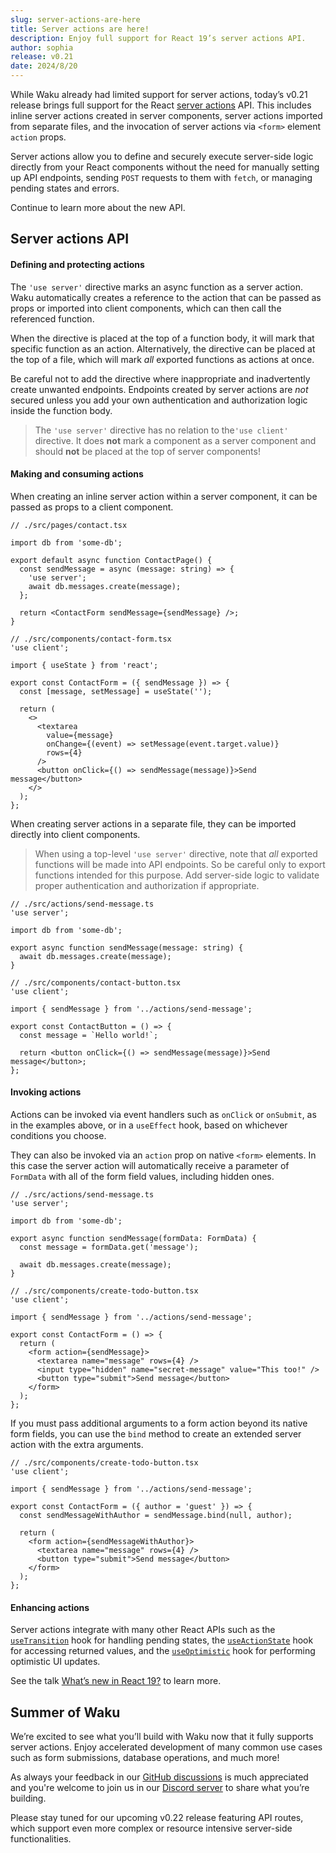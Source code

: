```yaml
---
slug: server-actions-are-here
title: Server actions are here!
description: Enjoy full support for React 19’s server actions API.
author: sophia
release: v0.21
date: 2024/8/20
---
```


While Waku already had limited support for server actions, today’s v0.21 release brings full support for the React [server actions](https://react.dev/reference/rsc/server-actions) API. This includes inline server actions created in server components, server actions imported from separate files, and the invocation of server actions via `<form>` element `action` props.

Server actions allow you to define and securely execute server-side logic directly from your React components without the need for manually setting up API endpoints, sending `POST` requests to them with `fetch`, or managing pending states and errors.

Continue to learn more about the new API.

## Server actions API

#### Defining and protecting actions

The `'use server'` directive marks an async function as a server action. Waku automatically creates a reference to the action that can be passed as props or imported into client components, which can then call the referenced function.

When the directive is placed at the top of a function body, it will mark that specific function as an action. Alternatively, the directive can be placed at the top of a file, which will mark _all_ exported functions as actions at once.

Be careful not to add the directive where inappropriate and inadvertently create unwanted endpoints. Endpoints created by server actions are _not_ secured unless you add your own authentication and authorization logic inside the function body.

> The `'use server'` directive has no relation to the`'use client'` directive. It does **not** mark a component as a server component and should **not** be placed at the top of server components!

#### Making and consuming actions

When creating an inline server action within a server component, it can be passed as props to a client component.

```tsx
// ./src/pages/contact.tsx

import db from 'some-db';

export default async function ContactPage() {
  const sendMessage = async (message: string) => {
    'use server';
    await db.messages.create(message);
  };

  return <ContactForm sendMessage={sendMessage} />;
}
```

```tsx
// ./src/components/contact-form.tsx
'use client';

import { useState } from 'react';

export const ContactForm = ({ sendMessage }) => {
  const [message, setMessage] = useState('');

  return (
    <>
      <textarea
        value={message}
        onChange={(event) => setMessage(event.target.value)}
        rows={4}
      />
      <button onClick={() => sendMessage(message)}>Send message</button>
    </>
  );
};
```

When creating server actions in a separate file, they can be imported directly into client components.

> When using a top-level `'use server'` directive, note that _all_ exported functions will be made into API endpoints. So be careful only to export functions intended for this purpose. Add server-side logic to validate proper authentication and authorization if appropriate.

```tsx
// ./src/actions/send-message.ts
'use server';

import db from 'some-db';

export async function sendMessage(message: string) {
  await db.messages.create(message);
}
```

```tsx
// ./src/components/contact-button.tsx
'use client';

import { sendMessage } from '../actions/send-message';

export const ContactButton = () => {
  const message = `Hello world!`;

  return <button onClick={() => sendMessage(message)}>Send message</button>;
};
```

#### Invoking actions

Actions can be invoked via event handlers such as `onClick` or `onSubmit`, as in the examples above, or in a `useEffect` hook, based on whichever conditions you choose.

They can also be invoked via an `action` prop on native `<form>` elements. In this case the server action will automatically receive a parameter of `FormData` with all of the form field values, including hidden ones.

```tsx
// ./src/actions/send-message.ts
'use server';

import db from 'some-db';

export async function sendMessage(formData: FormData) {
  const message = formData.get('message');

  await db.messages.create(message);
}
```

```tsx
// ./src/components/create-todo-button.tsx
'use client';

import { sendMessage } from '../actions/send-message';

export const ContactForm = () => {
  return (
    <form action={sendMessage}>
      <textarea name="message" rows={4} />
      <input type="hidden" name="secret-message" value="This too!" />
      <button type="submit">Send message</button>
    </form>
  );
};
```

If you must pass additional arguments to a form action beyond its native form fields, you can use the `bind` method to create an extended server action with the extra arguments.

```tsx
// ./src/components/create-todo-button.tsx
'use client';

import { sendMessage } from '../actions/send-message';

export const ContactForm = ({ author = 'guest' }) => {
  const sendMessageWithAuthor = sendMessage.bind(null, author);

  return (
    <form action={sendMessageWithAuthor}>
      <textarea name="message" rows={4} />
      <button type="submit">Send message</button>
    </form>
  );
};
```

#### Enhancing actions

Server actions integrate with many other React APIs such as the [`useTransition`](https://react.dev/reference/react/useTransition) hook for handling pending states, the [`useActionState`](https://react.dev/reference/react/useActionState) hook for accessing returned values, and the [`useOptimistic`](https://react.dev/reference/react/useOptimistic) hook for performing optimistic UI updates.

See the talk [What’s new in React 19?](https://www.youtube.com/watch?v=AJOGzVygGcY) to learn more.

## Summer of Waku
We’re excited to see what you’ll build with Waku now that it fully supports server actions. Enjoy accelerated development of many common use cases such as form submissions, database operations, and much more!

 As always your feedback in our [GitHub discussions](https://github.com/dai-shi/waku/discussions) is much appreciated and you're welcome to join us in our [Discord server](https://discord.gg/MrQdmzd) to share what you’re building.

Please stay tuned for our upcoming v0.22 release featuring API routes, which support even more complex or resource intensive server-side functionalities.
